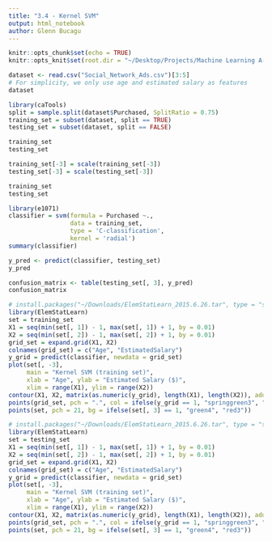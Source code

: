 ```yaml
---
title: "3.4 - Kernel SVM"
output: html_notebook
author: Glenn Bucagu
---
```


```r
knitr::opts_chunk$set(echo = TRUE)
knitr::opts_knit$set(root.dir = "~/Desktop/Projects/Machine Learning A-Z (Codes and Datasets)/Part 3 - Classification/Section 17 - Kernel SVM/R")
```


```r
dataset <- read.csv("Social_Network_Ads.csv")[3:5] 
# For simplicity, we only use age and estimated salary as features
dataset
```

```r

library(caTools)
split = sample.split(dataset$Purchased, SplitRatio = 0.75)
training_set = subset(dataset, split == TRUE)
testing_set = subset(dataset, split == FALSE)

training_set
testing_set

```


```r
training_set[-3] = scale(training_set[-3])
testing_set[-3] = scale(testing_set[-3])

training_set
testing_set

```

```r
library(e1071)
classifier = svm(formula = Purchased ~.,
                 data = training_set,
                 type = 'C-classification',
                 kernel = 'radial')
summary(classifier)

```

```r
y_pred <- predict(classifier, testing_set)
y_pred

```

```r
confusion_matrix <- table(testing_set[, 3], y_pred)
confusion_matrix

```

```r
# install.packages("~/Downloads/ElemStatLearn_2015.6.26.tar", type = "source", repos = NULL)
library(ElemStatLearn)
set = training_set
X1 = seq(min(set[, 1]) - 1, max(set[, 1]) + 1, by = 0.01)
X2 = seq(min(set[, 2]) - 1, max(set[, 2]) + 1, by = 0.01)
grid_set = expand.grid(X1, X2)
colnames(grid_set) = c("Age", "EstimatedSalary")
y_grid = predict(classifier, newdata = grid_set)
plot(set[, -3], 
     main = "Kernel SVM (training set)", 
     xlab = "Age", ylab = "Estimated Salary ($)", 
     xlim = range(X1), ylim = range(X2))
contour(X1, X2, matrix(as.numeric(y_grid), length(X1), length(X2)), add = TRUE)
points(grid_set, pch = ".", col = ifelse(y_grid == 1, "springgreen3", "tomato"))
points(set, pch = 21, bg = ifelse(set[, 3] == 1, "green4", "red3"))


```



```r
# install.packages("~/Downloads/ElemStatLearn_2015.6.26.tar", type = "source", repos = NULL)
library(ElemStatLearn)
set = testing_set
X1 = seq(min(set[, 1]) - 1, max(set[, 1]) + 1, by = 0.01)
X2 = seq(min(set[, 2]) - 1, max(set[, 2]) + 1, by = 0.01)
grid_set = expand.grid(X1, X2)
colnames(grid_set) = c("Age", "EstimatedSalary")
y_grid = predict(classifier, newdata = grid_set)
plot(set[, -3], 
     main = "Kernel SVM (training set)", 
     xlab = "Age", ylab = "Estimated Salary ($)", 
     xlim = range(X1), ylim = range(X2))
contour(X1, X2, matrix(as.numeric(y_grid), length(X1), length(X2)), add = TRUE)
points(grid_set, pch = ".", col = ifelse(y_grid == 1, "springgreen3", "tomato"))
points(set, pch = 21, bg = ifelse(set[, 3] == 1, "green4", "red3"))


```